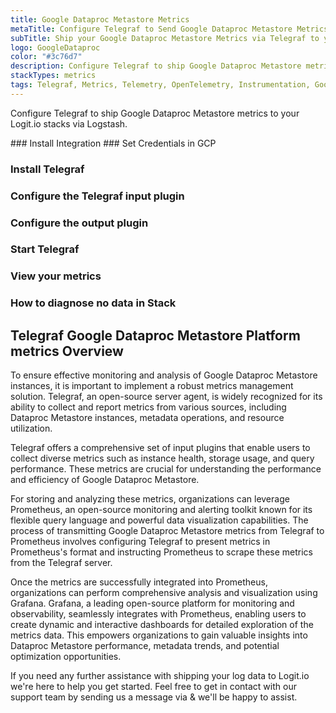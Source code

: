 ```yaml
---
title: Google Dataproc Metastore Metrics
metaTitle: Configure Telegraf to Send Google Dataproc Metastore Metrics
subTitle: Ship your Google Dataproc Metastore Metrics via Telegraf to your Logit.io Stack
logo: GoogleDataproc
color: "#3c76d7"
description: Configure Telegraf to ship Google Dataproc Metastore metrics to your Logit.io stacks. Get started using our Telegraf Google Dataproc Metastore metrics example.
stackTypes: metrics
tags: Telegraf, Metrics, Telemetry, OpenTelemetry, Instrumentation, Google Dataproc Metastore, Data Management
---
```


Configure Telegraf to ship Google Dataproc Metastore metrics to your Logit.io stacks via Logstash.

<Steps>
  ### Install Integration
  <InstallIntegration/>
  ### Set Credentials in GCP

  <SetGCPCredentials intro="Google Dataproc Metastore is a managed metadata management service within Google Cloud that allows organizations to easily create and manage Apache Hive metastores. It provides a centralized and scalable solution for storing and managing metadata, making it easier to work with big data analytics and processing frameworks."/>
  
  ### Install Telegraf

  <InstallTelegraf />

  ### Configure the Telegraf input plugin

  <TelegrafStackDriverInput metric_type="metastore.googleapis.com"/>

  ### Configure the output plugin

  <TelegrafOutputPlugin />

  ### Start Telegraf

  <StartTelegraf />

  ### View your metrics
  <LaunchStack stackType="metrics" source="Google_Dataproc_Metastore_Metrics_via_Telegraf" utmMedium="metrics" utmCampaign="telegraf-GoogleDataprocMetastore-metrics" />

  ### How to diagnose no data in Stack

  <DiagnoseNoData />
</Steps>

## Telegraf Google Dataproc Metastore Platform metrics Overview

To ensure effective monitoring and analysis of Google Dataproc Metastore instances, it is important to 
implement a robust metrics management solution. Telegraf, an open-source server agent, is widely recognized 
for its ability to collect and report metrics from various sources, including Dataproc Metastore instances, 
metadata operations, and resource utilization.

Telegraf offers a comprehensive set of input plugins that enable users to collect diverse metrics such as 
instance health, storage usage, and query performance. These metrics are crucial for understanding the 
performance and efficiency of Google Dataproc Metastore.

For storing and analyzing these metrics, organizations can leverage Prometheus, an open-source monitoring 
and alerting toolkit known for its flexible query language and powerful data visualization capabilities. 
The process of transmitting Google Dataproc Metastore metrics from Telegraf to Prometheus involves 
configuring Telegraf to present metrics in Prometheus's format and instructing Prometheus to scrape these 
metrics from the Telegraf server.

Once the metrics are successfully integrated into Prometheus, organizations can perform comprehensive 
analysis and visualization using Grafana. Grafana, a leading open-source platform for monitoring and 
observability, seamlessly integrates with Prometheus, enabling users to create dynamic and interactive 
dashboards for detailed exploration of the metrics data. This empowers organizations to gain valuable 
insights into Dataproc Metastore performance, metadata trends, and potential optimization opportunities.

If you need any further assistance with shipping your log data to Logit.io we're here to help you 
get started. Feel free to get in contact with our support team by sending us a message via <IntercomButton text="live chat" /> & we'll be happy to assist.